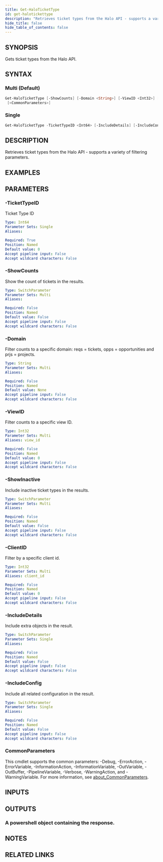 ```yaml
---
title: Get-HaloTicketType
id: get-halotickettype
description: "Retrieves ticket types from the Halo API - supports a variety of filtering parameters."
hide_title: false
hide_table_of_contents: false
---
```


## SYNOPSIS

Gets ticket types from the Halo API.

## SYNTAX

### Multi (Default)

```powershell
Get-HaloTicketType [-ShowCounts] [-Domain <String>] [-ViewID <Int32>] [-ShowInactive] [-ClientID <Int32>]
 [<CommonParameters>]
```

### Single

```powershell
Get-HaloTicketType -TicketTypeID <Int64> [-IncludeDetails] [-IncludeConfig] [<CommonParameters>]
```

## DESCRIPTION

Retrieves ticket types from the Halo API - supports a variety of filtering parameters.

## EXAMPLES

## PARAMETERS

### -TicketTypeID

Ticket Type ID

```yaml
Type: Int64
Parameter Sets: Single
Aliases:

Required: True
Position: Named
Default value: 0
Accept pipeline input: False
Accept wildcard characters: False
```

### -ShowCounts

Show the count of tickets in the results.

```yaml
Type: SwitchParameter
Parameter Sets: Multi
Aliases:

Required: False
Position: Named
Default value: False
Accept pipeline input: False
Accept wildcard characters: False
```

### -Domain

Filter counts to a specific domain: reqs = tickets, opps = opportunities and prjs = projects.

```yaml
Type: String
Parameter Sets: Multi
Aliases:

Required: False
Position: Named
Default value: None
Accept pipeline input: False
Accept wildcard characters: False
```

### -ViewID

Filter counts to a specific view ID.

```yaml
Type: Int32
Parameter Sets: Multi
Aliases: view_id

Required: False
Position: Named
Default value: 0
Accept pipeline input: False
Accept wildcard characters: False
```

### -ShowInactive

Include inactive ticket types in the results.

```yaml
Type: SwitchParameter
Parameter Sets: Multi
Aliases:

Required: False
Position: Named
Default value: False
Accept pipeline input: False
Accept wildcard characters: False
```

### -ClientID

Filter by a specific client id.

```yaml
Type: Int32
Parameter Sets: Multi
Aliases: client_id

Required: False
Position: Named
Default value: 0
Accept pipeline input: False
Accept wildcard characters: False
```

### -IncludeDetails

Include extra objects in the result.

```yaml
Type: SwitchParameter
Parameter Sets: Single
Aliases:

Required: False
Position: Named
Default value: False
Accept pipeline input: False
Accept wildcard characters: False
```

### -IncludeConfig

Include all related configuration in the result.

```yaml
Type: SwitchParameter
Parameter Sets: Single
Aliases:

Required: False
Position: Named
Default value: False
Accept pipeline input: False
Accept wildcard characters: False
```

### CommonParameters

This cmdlet supports the common parameters: -Debug, -ErrorAction, -ErrorVariable, -InformationAction, -InformationVariable, -OutVariable, -OutBuffer, -PipelineVariable, -Verbose, -WarningAction, and -WarningVariable. For more information, see [about_CommonParameters](http://go.microsoft.com/fwlink/?LinkID=113216).

## INPUTS

## OUTPUTS

### A powershell object containing the response.

## NOTES

## RELATED LINKS
